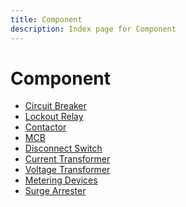 ```yaml
---
title: Component
description: Index page for Component
---
```


# Component

- [Circuit Breaker](circuit-breaker)
- [Lockout Relay](lockout-relay)
- [Contactor](contactor)
- [MCB](mcb)
- [Disconnect Switch](disconnect-switch)
- [Current Transformer](current-transformer)
- [Voltage Transformer](voltage-transformer)
- [Metering Devices](metering-devices)
- [Surge Arrester](surge-arrester)
